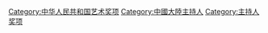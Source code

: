 [[Category:中华人民共和国艺术奖项|Category:中华人民共和国艺术奖项]]
[[Category:中國大陸主持人|Category:中國大陸主持人]]
[[Category:主持人奖项|Category:主持人奖项]]